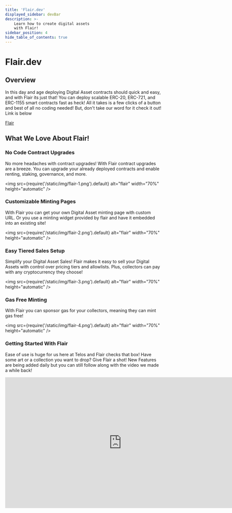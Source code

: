 ```yaml
---
title: 'Flair.dev'
displayed_sidebar: devBar
description: >-
    Learn how to create digital assets
    with Flair!
sidebar_position: 4
hide_table_of_contents: true
---
```


# Flair.dev

## Overview

In this day and age deploying Digital Asset contracts should quick and easy, and with Flair its just that! You can deploy scalable ERC-20, ERC-721, and ERC-1155 smart contracts fast as heck! All it takes is a few clicks of a button and best of all no coding needed!
But, don't take our word for it check it out! Link is below

[Flair](https://flair.dev/)

## What We Love About Flair!

### No Code Contract Upgrades

No more headaches with contract upgrades! With Flair contract upgrades are a breeze. You can upgrade your already deployed contracts and enable renting, staking, governance, and more.

<img
  src={require('/static/img/flair-1.png').default}
  alt="flair"
  width="70%"
  height="automatic"
/>

### Customizable Minting Pages

With Flair you can get your own Digital Asset minting page with custom URL. Or you use a minting widget provided by flair and have it embedded into an existing site!

<img
  src={require('/static/img/flair-2.png').default}
  alt="flair"
  width="70%"
  height="automatic"
/>

### Easy Tiered Sales Setup

Simplify your Digital Asset Sales! Flair makes it easy to sell your Digital Assets with control over pricing tiers and allowlists. Plus, collectors can pay with any cryptocurrency they choose!

<img
  src={require('/static/img/flair-3.png').default}
  alt="flair"
  width="70%"
  height="automatic"
/>

### Gas Free Minting

With Flair you can sponsor gas for your collectors, meaning they can mint gas free! 

<img
  src={require('/static/img/flair-4.png').default}
  alt="flair"
  width="70%"
  height="automatic"
/>

### Getting Started With Flair

Ease of use is huge for us here at Telos and Flair checks that box! Have some art or a collection you want to drop? Give Flair a shot! New Features are being added daily but you can still follow along with the video we made a while back!

<iframe width="750" height="422" src="https://www.youtube.com/embed/5ZLsaNjzOmU" title="How To Deploy an NFT Smart Contract &amp; Dapp With Flair" frameborder="0" allow="accelerometer; autoplay; clipboard-write; encrypted-media; gyroscope; picture-in-picture; web-share" allowfullscreen></iframe>
